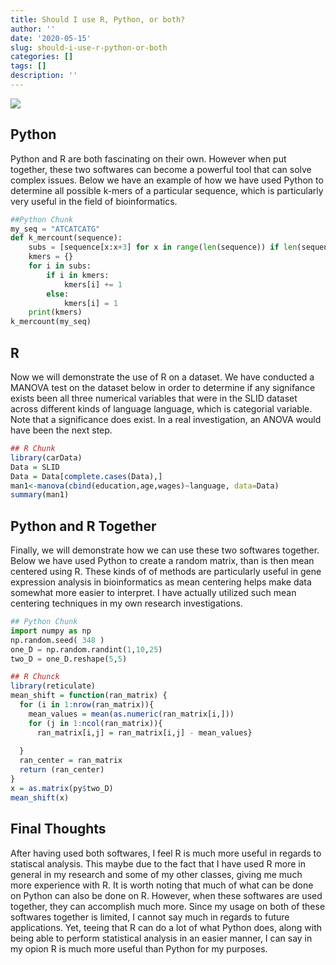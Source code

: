 ```yaml
---
title: Should I use R, Python, or both?
author: ''
date: '2020-05-15'
slug: should-i-use-r-python-or-both
categories: []
tags: []
description: ''
---
```

![](/blog/2020-05-15-should-i-use-r-python-or-both_files/rpython.png)

## Python
Python and R are both fascinating on their own. However when put together, these two softwares can become a powerful tool that can solve complex issues.  Below we have an example of how we have used Python to determine all possible k-mers of a particular sequence, which is particularly very useful in the field of bioinformatics.
```python
##Python Chunk
my_seq = "ATCATCATG"
def k_mercount(sequence):
    subs = [sequence[x:x+3] for x in range(len(sequence)) if len(sequence[x:x+3]) > 2]
    kmers = {}
    for i in subs:
        if i in kmers:
            kmers[i] += 1
        else:
            kmers[i] = 1
    print(kmers)
k_mercount(my_seq)
```
## R
Now we will demonstrate the use of R on a dataset. We have conducted a MANOVA test on the dataset below in order to determine if any signifance exists been all three numerical variables that were in the SLID dataset across different kinds of language language, which is categorial variable. Note that a significance does exist. In a real investigation, an ANOVA would have been the next step.
```R
## R Chunk
library(carData)
Data = SLID
Data = Data[complete.cases(Data),]
man1<-manova(cbind(education,age,wages)~language, data=Data)
summary(man1)

```

## Python and R Together
Finally, we will demonstrate how we can use these two softwares together. Below we have used Python to create a random matrix, than is then mean centered using R. These kinds of of methods are particularly useful in gene expression analysis in bioinformatics as mean centering helps make data somewhat more easier to interpret. I have actually utilized such mean centering techniques in my own research investigations.

```python
## Python Chunk
import numpy as np
np.random.seed( 348 )
one_D = np.random.randint(1,10,25)
two_D = one_D.reshape(5,5)
```

```R
## R Chunck
library(reticulate)
mean_shift = function(ran_matrix) {
  for (i in 1:nrow(ran_matrix)){
    mean_values = mean(as.numeric(ran_matrix[i,]))
    for (j in 1:ncol(ran_matrix)){
      ran_matrix[i,j] = ran_matrix[i,j] - mean_values}
    
  }
  ran_center = ran_matrix
  return (ran_center)
}
x = as.matrix(py$two_D)
mean_shift(x)
```

## Final Thoughts
After having used both softwares, I feel R is much more useful in regards to statiscal analysis. This maybe due to the fact that I have used R more in general in my research and some of my other classes, giving me much more experience with R. It is worth noting that much of what can be done on Python can also be done on R. However, when these softwares are used together, they can accomplish much more. Since my usage on both of these softwares together is limited, I cannot say much in regards to future applications. Yet, teeing that R can do a lot of what Python does, along with being able to perform statistical analysis in an easier manner, I can say in my opion R is much more useful than Python for my purposes. 